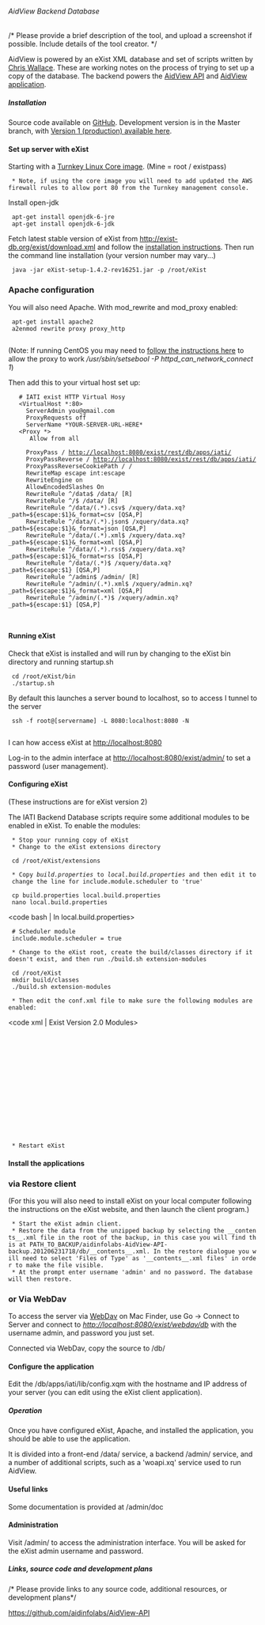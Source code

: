 ====== AidView Backend Database ======
/* Please provide a brief description of the tool, and upload a screenshot if possible. Include details of the tool creator. */

AidView is powered by an eXist XML database and set of scripts written by [[https://twitter.com/kitwallace|Chris Wallace]]. These are working notes on the process of trying to set up a copy of the database. The backend powers the [[API|AidView API]] and [[Start|AidView application]].

===== Installation =====

Source code available on [[https://github.com/aidinfolabs/AidView-API|GitHub]]. Development version is in the Master branch, with [[https://github.com/aidinfolabs/AidView-API/tree/version_one|Version 1 (production) available here]]. 

==== Set up server with eXist ====

Starting with a [[http://www.turnkeylinux.org/core|Turnkey Linux Core image]]. (Mine = root / existpass)
  * Note, if using the core image you will need to add updated the AWS firewall rules to allow port 80 from the Turnkey management console. 

Install open-jdk

  apt-get install openjdk-6-jre
  apt-get install openjdk-6-jdk

Fetch latest stable version of eXist from http://exist-db.org/exist/download.xml and follow the [[http://exist-db.org/exist/quickstart.xml#installation|installation instructions]]. Then run the command line installation (your version number may vary...)

  java -jar eXist-setup-1.4.2-rev16251.jar -p /root/eXist


=== Apache configuration ===

You will also need Apache. With mod_rewrite and mod_proxy enabled:

  apt-get install apache2
  a2enmod rewrite proxy proxy_http
  
(Note: If running CentOS you may need to [[http://sysadminsjourney.com/content/2010/02/01/apache-modproxy-error-13permission-denied-error-rhel/|follow the instructions here]] to allow the proxy to work ''/usr/sbin/setsebool -P httpd_can_network_connect 1'')

Then add this to your virtual host set up:

    # IATI exist HTTP Virtual Hosy
    <VirtualHost *:80>
      ServerAdmin you@gmail.com
      ProxyRequests off
      ServerName *YOUR-SERVER-URL-HERE*
    <Proxy *>
       Allow from all
    </Proxy>
      ProxyPass / http://localhost:8080/exist/rest/db/apps/iati/
      ProxyPassReverse / http://localhost:8080/exist/rest/db/apps/iati/
      ProxyPassReverseCookiePath / /
      RewriteMap escape int:escape
      RewriteEngine on
      AllowEncodedSlashes On 
      RewriteRule ^/data$ /data/ [R]
      RewriteRule ^/$ /data/ [R]
      RewriteRule ^/data/(.*).csv$ /xquery/data.xq?_path=${escape:$1}&_format=csv [QSA,P]
      RewriteRule ^/data/(.*).json$ /xquery/data.xq?_path=${escape:$1}&_format=json [QSA,P]
      RewriteRule ^/data/(.*).xml$ /xquery/data.xq?_path=${escape:$1}&_format=xml [QSA,P]
      RewriteRule ^/data/(.*).rss$ /xquery/data.xq?_path=${escape:$1}&_format=rss [QSA,P]
      RewriteRule ^/data/(.*)$ /xquery/data.xq?_path=${escape:$1} [QSA,P]
      RewriteRule ^/admin$ /admin/ [R]
      RewriteRule ^/admin/(.*).xml$ /xquery/admin.xq?_path=${escape:$1}&_format=xml [QSA,P]
      RewriteRule ^/admin/(.*)$ /xquery/admin.xq?_path=${escape:$1} [QSA,P] 
     
    </VirtualHost>


==== Running eXist ====
Check that eXist is installed and will run by changing to the eXist bin directory and running startup.sh

  cd /root/eXist/bin
  ./startup.sh

By default this launches a server bound to localhost, so to access I tunnel to the server

  ssh -f root@[servername] -L 8080:localhost:8080 -N
  
I can how access eXist at http://localhost:8080

Log-in to the admin interface at http://localhost:8080/exist/admin/ to set a password (user management).

==== Configuring eXist ====
(These instructions are for eXist version 2)

The IATI Backend Database scripts require some additional modules to be enabled in eXist. To enable the modules:

  * Stop your running copy of eXist
  * Change to the eXist extensions directory

  cd /root/eXist/extensions

  * Copy ''build.properties'' to ''local.build.properties'' and then edit it to change the line for include.module.scheduler to 'true'

  cp build.properties local.build.properties
  nano local.build.properties

<code bash | In local.build.properties>
  # Scheduler module
  include.module.scheduler = true
</code>

  * Change to the eXist root, create the build/classes directory if it doesn't exist, and then run ./build.sh extension-modules

  cd /root/eXist
  mkdir build/classes
  ./build.sh extension-modules

  * Then edit the conf.xml file to make sure the following modules are enabled:

<code xml | Exist Version 2.0 Modules>
<!-- XSL functions -->
            <module uri="http://www.w3.org/1999/XSL/Transform" class="org.exist.xslt.functions.XSLModule" />
            <module uri="http://exist-db.org/xquery/file" class="org.exist.xquery.modules.file.FileModule" />
            <!-- Compression module-->
            <module uri="http://exist-db.org/xquery/compression" class="org.exist.xquery.modules.compression.CompressionModule" />
            <!-- XSL functions -->
            <module uri="http://www.w3.org/1999/XSL/Transform" class="org.exist.xslt.functions.XSLModule" />
            <!-- XQDoc module: required for generating function documentation -->
            <module uri="http://exist-db.org/xquery/xqdoc" class="org.exist.xqdoc.xquery.XQDocModule" />
       <!-- included optional modules -->
            <module uri="http://exist-db.org/xquery/datetime"           class="org.exist.xquery.modules.datetime.DateTimeModule" />
            <module uri="http://exist-db.org/xquery/httpclient"         class="org.exist.xquery.modules.httpclient.HTTPClientModule" />
            <module uri="http://exist-db.org/xquery/math"               class="org.exist.xquery.modules.math.MathModule" />
            <module uri="http://exist-db.org/xquery/scheduler"          class="org.exist.xquery.modules.scheduler.SchedulerModule" /></code>

  * Restart eXist
==== Install the applications ====

=== via Restore client ===

(For this you will also need to install eXist on your local computer following the instructions on the eXist website, and then launch the client program.)

  * Start the eXist admin client.
  * Restore the data from the unzipped backup by selecting the __contents__.xml file in the root of the backup, in this case you will find this at PATH_TO_BACKUP/aidinfolabs-AidView-API-backup.201206231718/db/__contents__.xml. In the restore dialogue you will need to select 'Files of Type' as '__contents__.xml files' in order to make the file visible.
  * At the prompt enter username 'admin' and no password. The database will then restore.

=== or Via WebDav ===

To access the server via [[http://demo.exist-db.org:8098/exist/webdav.xml#macosx|WebDav]] on Mac Finder, use Go -> Connect to Server and connect to ''http://localhost:8080/exist/webdav/db'' with the username admin, and password you just set.

Connected via WebDav, copy the source to /db/

==== Configure the application ====

Edit the /db/apps/iati/lib/config.xqm with the hostname and IP address of your server (you can edit using the eXist client application).
===== Operation =====

Once you have configured eXist, Apache, and installed the application, you should be able to use the application.

It is divided into a front-end /data/ service, a backend /admin/ service, and a number of additional scripts, such as a 'woapi.xq' service used to run AidView. 

==== Useful links ====

Some documentation is provided at /admin/doc

==== Administration ====

Visit /admin/ to access the administration interface. You will be asked for the eXist admin username and password. 





===== Links, source code and development plans =====
/* Please provide links to any source code, additional resources, or development plans*/

[[https://github.com/aidinfolabs/AidView-API]]